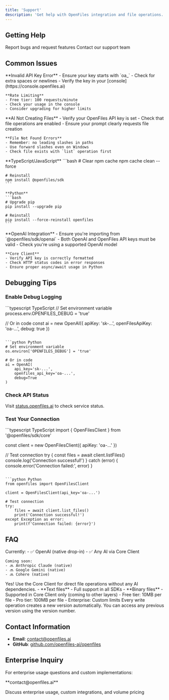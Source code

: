 ```yaml
---
title: 'Support'
description: 'Get help with OpenFiles integration and file operations.'
---
```


## Getting Help

<CardGroup cols={2}>
  <Card title="GitHub Issues" icon="github" href="https://github.com/openfiles-ai/openfiles/issues">
    Report bugs and request features
  </Card>
  <Card title="Email Support" icon="envelope" href="mailto:support@openfiles.ai">
    Contact our support team
  </Card>
</CardGroup>

## Common Issues

<AccordionGroup>
  <Accordion title="API Key Issues">
    **Invalid API Key Error**
    - Ensure your key starts with `oa_`
    - Check for extra spaces or newlines
    - Verify the key in your [console](https://console.openfiles.ai)
    
    **Rate Limiting**
    - Free tier: 100 requests/minute
    - Check your usage in the console
    - Consider upgrading for higher limits
  </Accordion>
  
  <Accordion title="File Operations Not Working">
    **AI Not Creating Files**
    - Verify your OpenFiles API key is set
    - Check that file operations are enabled
    - Ensure your prompt clearly requests file creation
    
    **File Not Found Errors**
    - Remember: no leading slashes in paths
    - Use forward slashes even on Windows
    - Check file exists with `list` operation first
  </Accordion>
  
  <Accordion title="SDK Installation Issues">
    **TypeScript/JavaScript**
    ```bash
    # Clear npm cache
    npm cache clean --force
    
    # Reinstall
    npm install @openfiles/sdk
    ```
    
    **Python**
    ```bash
    # Upgrade pip
    pip install --upgrade pip
    
    # Reinstall
    pip install --force-reinstall openfiles
    ```
  </Accordion>
  
  <Accordion title="Integration Problems">
    **OpenAI Integration**
    - Ensure you're importing from `@openfiles/sdk/openai`
    - Both OpenAI and OpenFiles API keys must be valid
    - Check you're using a supported OpenAI model
    
    **Core Client**
    - Verify API key is correctly formatted
    - Check HTTP status codes in error responses
    - Ensure proper async/await usage in Python
  </Accordion>
</AccordionGroup>

## Debugging Tips

### Enable Debug Logging

<CodeGroup>
```typescript TypeScript
// Set environment variable
process.env.OPENFILES_DEBUG = 'true'

// Or in code
const ai = new OpenAI({
  apiKey: 'sk-...',
  openFilesApiKey: 'oa-...',
  debug: true
})
```

```python Python
# Set environment variable
os.environ['OPENFILES_DEBUG'] = 'true'

# Or in code
ai = OpenAI(
    api_key='sk-...',
    openfiles_api_key='oa-...',
    debug=True
)
```
</CodeGroup>

### Check API Status

Visit [status.openfiles.ai](https://status.openfiles.ai) to check service status.

### Test Your Connection

<CodeGroup>
```typescript TypeScript
import { OpenFilesClient } from '@openfiles/sdk/core'

const client = new OpenFilesClient({ 
  apiKey: 'oa-...' 
})

// Test connection
try {
  const files = await client.listFiles()
  console.log('Connection successful!')
} catch (error) {
  console.error('Connection failed:', error)
}
```

```python Python
from openfiles import OpenFilesClient

client = OpenFilesClient(api_key='oa-...')

# Test connection
try:
    files = await client.list_files()
    print('Connection successful!')
except Exception as error:
    print(f'Connection failed: {error}')
```
</CodeGroup>

## FAQ

<AccordionGroup>
  <Accordion title="What AI providers are supported?">
    Currently:
    - ✅ OpenAI (native drop-in)
    - ✅ Any AI via Core Client
    
    Coming soon:
    - 🔜 Anthropic Claude (native)
    - 🔜 Google Gemini (native)
    - 🔜 Cohere (native)
  </Accordion>
  
  <Accordion title="Can I use OpenFiles without AI?">
    Yes! Use the Core Client for direct file operations without any AI dependencies.
  </Accordion>
  
  <Accordion title="What file types are supported?">
    - **Text files** - Full support in all SDKs
    - **Binary files** - Supported in Core Client only (coming to other layers)
  </Accordion>
  
  <Accordion title="Is there a file size limit?">
    - Free tier: 10MB per file
    - Pro tier: 100MB per file
    - Enterprise: Custom limits
  </Accordion>
  
  <Accordion title="How does versioning work?">
    Every write operation creates a new version automatically. You can access any previous version using the version number.
  </Accordion>
</AccordionGroup>

## Contact Information

- **Email**: contact@openfiles.ai
- **GitHub**: [github.com/openfiles-ai/openfiles](https://github.com/openfiles-ai/openfiles)

## Enterprise Inquiry

For enterprise usage questions and custom implementations:

<Card title="Contact Sales" icon="building" href="mailto:contact@openfiles.ai">
  **contact@openfiles.ai**
  
  Discuss enterprise usage, custom integrations, and volume pricing
</Card>